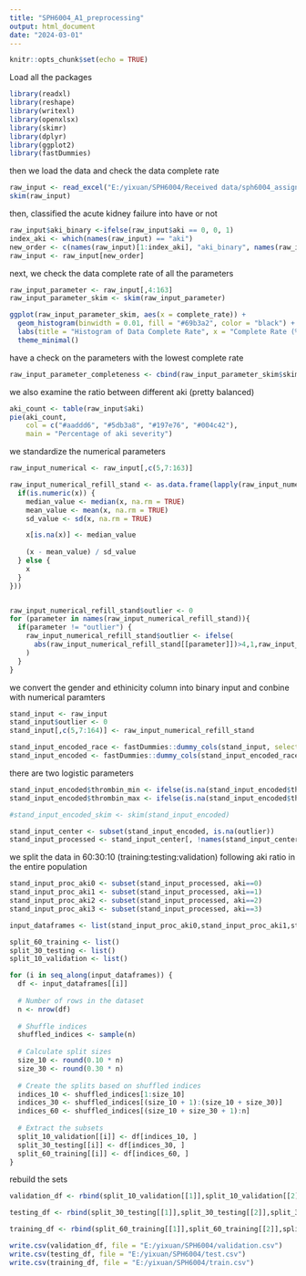 ---
title: "SPH6004_A1_preprocessing"
output: html_document
date: "2024-03-01"
---

```{r setup, include=FALSE}
knitr::opts_chunk$set(echo = TRUE)
```

Load all the packages
```{r}
library(readxl)
library(reshape)
library(writexl)
library(openxlsx)
library(skimr)
library(dplyr)
library(ggplot2)
library(fastDummies)
```

then we load the data and check the data complete rate
```{r}
raw_input <- read_excel("E:/yixuan/SPH6004/Received data/sph6004_assignment1_data.xls")
skim(raw_input)
```

then, classified the acute kidney failure into have or not
```{r}
raw_input$aki_binary <-ifelse(raw_input$aki == 0, 0, 1)
index_aki <- which(names(raw_input) == "aki")
new_order <- c(names(raw_input)[1:index_aki], "aki_binary", names(raw_input)[(index_aki+1):(ncol(raw_input)-1)])
raw_input <- raw_input[new_order]
```

next, we check the data complete rate of all the parameters

```{r}
raw_input_parameter <- raw_input[,4:163]
raw_input_parameter_skim <- skim(raw_input_parameter)

ggplot(raw_input_parameter_skim, aes(x = complete_rate)) +
  geom_histogram(binwidth = 0.01, fill = "#69b3a2", color = "black") +
  labs(title = "Histogram of Data Complete Rate", x = "Complete Rate (%)", y = "Frequency") +
  theme_minimal()
```
have a check on the parameters with the lowest complete rate
```{r}
raw_input_parameter_completeness <- cbind(raw_input_parameter_skim$skim_variable,raw_input_parameter_skim$complete_rate)
```


we also examine the ratio between different aki (pretty balanced)

```{r}
aki_count <- table(raw_input$aki)
pie(aki_count, 
    col = c("#aaddd6", "#5db3a8", "#197e76", "#004c42"),
    main = "Percentage of aki severity")
```

we standardize the numerical parameters
```{r}
raw_input_numerical <- raw_input[,c(5,7:163)]

```

```{r}
raw_input_numerical_refill_stand <- as.data.frame(lapply(raw_input_numerical, function(x) {
  if(is.numeric(x)) {
    median_value <- median(x, na.rm = TRUE)
    mean_value <- mean(x, na.rm = TRUE)
    sd_value <- sd(x, na.rm = TRUE)

    x[is.na(x)] <- median_value
    
    (x - mean_value) / sd_value
  } else {
    x
  }
}))


raw_input_numerical_refill_stand$outlier <- 0
for (parameter in names(raw_input_numerical_refill_stand)){
  if(parameter != "outlier") {
    raw_input_numerical_refill_stand$outlier <- ifelse(
      abs(raw_input_numerical_refill_stand[[parameter]])>4,1,raw_input_numerical_refill_stand$outlier
    )
  }
}

```

we convert the gender and ethinicity column into binary input and conbine with numerical paramters

```{r}
stand_input <- raw_input
stand_input$outlier <- 0
stand_input[,c(5,7:164)] <- raw_input_numerical_refill_stand

stand_input_encoded_race <- fastDummies::dummy_cols(stand_input, select_columns = 'race', remove_selected_columns = TRUE)
stand_input_encoded <- fastDummies::dummy_cols(stand_input_encoded_race, select_columns = 'gender', remove_selected_columns = TRUE)
```

there are two logistic parameters
```{r}
stand_input_encoded$thrombin_min <- ifelse(is.na(stand_input_encoded$thrombin_min),0, ifelse(stand_input_encoded$thrombin_min == TRUE,1,0))
stand_input_encoded$thrombin_max <- ifelse(is.na(stand_input_encoded$thrombin_max),0, ifelse(stand_input_encoded$thrombin_max == TRUE,1,0))

#stand_input_encoded_skim <- skim(stand_input_encoded)

stand_input_center <- subset(stand_input_encoded, is.na(outlier))
stand_input_processed <- stand_input_center[, !names(stand_input_center) %in% c("outlier")]
```



we split the data in 60:30:10 (training:testing:validation) following aki ratio in the entire population
```{r}
stand_input_proc_aki0 <- subset(stand_input_processed, aki==0)
stand_input_proc_aki1 <- subset(stand_input_processed, aki==1)
stand_input_proc_aki2 <- subset(stand_input_processed, aki==2)
stand_input_proc_aki3 <- subset(stand_input_processed, aki==3)

```

```{r}
input_dataframes <- list(stand_input_proc_aki0,stand_input_proc_aki1,stand_input_proc_aki2,stand_input_proc_aki3)

split_60_training <- list()
split_30_testing <- list()
split_10_validation <- list()

for (i in seq_along(input_dataframes)) {
  df <- input_dataframes[[i]]
  
  # Number of rows in the dataset
  n <- nrow(df)
  
  # Shuffle indices
  shuffled_indices <- sample(n)
  
  # Calculate split sizes
  size_10 <- round(0.10 * n)
  size_30 <- round(0.30 * n)
  
  # Create the splits based on shuffled indices
  indices_10 <- shuffled_indices[1:size_10]
  indices_30 <- shuffled_indices[(size_10 + 1):(size_10 + size_30)]
  indices_60 <- shuffled_indices[(size_10 + size_30 + 1):n]
  
  # Extract the subsets
  split_10_validation[[i]] <- df[indices_10, ]
  split_30_testing[[i]] <- df[indices_30, ]
  split_60_training[[i]] <- df[indices_60, ]
}

```

rebuild the sets
```{r}
validation_df <- rbind(split_10_validation[[1]],split_10_validation[[2]],split_10_validation[[3]],split_10_validation[[4]])

testing_df <- rbind(split_30_testing[[1]],split_30_testing[[2]],split_30_testing[[3]],split_30_testing[[4]])

training_df <- rbind(split_60_training[[1]],split_60_training[[2]],split_60_training[[3]],split_60_training[[4]])

```

```{r}
write.csv(validation_df, file = "E:/yixuan/SPH6004/validation.csv")
write.csv(testing_df, file = "E:/yixuan/SPH6004/test.csv")
write.csv(training_df, file = "E:/yixuan/SPH6004/train.csv")
```

